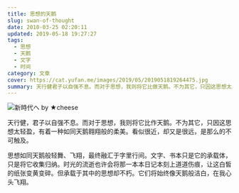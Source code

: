 ```yaml
---
title: 思想的天鹅
slug: swan-of-thought
date: 2010-03-25 02:20:11
updated: 2019-05-18 19:27:27
tags:
  - 思想
  - 天鹅
  - 文字
  - 时间
category: 文章
cover: https://cat.yufan.me/images/2019/05/2019051819264475.jpg
summary: 天行健君子以自强不息。而对于思想，我则将它比做天鹅。不为其它，只因这思想太轻盈，有着一种如同天鹅翱翔般柔美。
---
```


![新時代へ by ★cheese](https://cat.yufan.me/images/2019/05/2019051819264475.jpg)

<MusicPlayer netease={268154} />

天行健，君子以自强不息。而对于思想，我则将它比作天鹅。不为其它，只因这思想太轻盈，有着一种如同天鹅翱翔般的柔美。看似很近，却又是很远，是那么的不可触及。

思想如同天鹅般轻舞、飞翔，最终融汇于字里行间。文字、书本只是它的承载体，只是将它收集归纳。时光的流逝也许会将那一本本日记本刻上道道伤痕，让这白皙的纸张变黄变碎。但承载于其中的思想却不朽。它们将始终像天鹅般洁白，在我心头飞翔。
